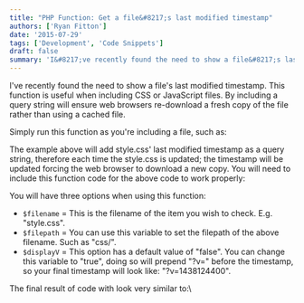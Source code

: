 ```yaml
---
title: "PHP Function: Get a file&#8217;s last modified timestamp"
authors: ['Ryan Fitton']
date: '2015-07-29'
tags: ['Development', 'Code Snippets']
draft: false
summary: 'I&#8217;ve recently found the need to show a file&#8217;s last modified timestamp. This function is useful when including CSS or JavaScript files. By including a query string will ensure web browsers  re-download a fresh copy of the file rather than using a cached file. Simply run this function as you&#8217;re including a file, such as: ...'
---
```


I've recently found the need to show a file's last modified timestamp. This function is useful when including CSS or JavaScript files. By including a query string will ensure web browsers re-download a fresh copy of the file rather than using a cached file.

Simply run this function as you're including a file, such as:

The example above will add style.css' last modified timestamp as a query string, therefore each time the style.css is updated; the timestamp will be updated forcing the web browser to download a new copy. You will need to include this function code for the above code to work properly:

You will have three options when using this function:

-   `$filename` = This is the filename of the item you wish to check. E.g. "style.css".
-   `$filepath` = You can use this variable to set the filepath of the above filename. Such as "css/".
-   `$displayV` = This option has a default value of "false". You can change this variable to "true", doing so will prepend "?v=" before the timestamp, so your final timestamp will look like: "?v=1438124400".

The final result of code with look very similar to:\
